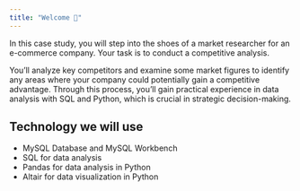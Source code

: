 ```yaml
---
title: "Welcome 👋"
---
```


In this case study, you will step into the shoes of a market researcher for an e-commerce company. Your task is to conduct a competitive analysis. 

You'll analyze key competitors and examine some market figures to identify any areas where your company could potentially gain a competitive advantage. Through this process, you'll gain practical experience in data analysis with SQL and Python, which is crucial in strategic decision-making.


::: {.callout-tip}
## Technology we will use

- MySQL Database and MySQL Workbench
- SQL for data analysis
- Pandas for data analysis in Python
- Altair for data visualization in Python 

:::

